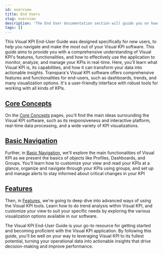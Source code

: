 ```yaml
---
id: overview
title: End Users
slug: overview
description: 'The End User documentation section will guide you on how to use the Visual KPI solution.'
tags: []
---
```


This Visual KPI End-User Guide was designed specifically for new users, to help you navigate and make the most out of your Visual KPI software. This guide aims to provide you with a comprehensive understanding of Visual KPI's features, functionalities, and how to effectively use the application to monitor, analyze, and manage your KPIs in real-time. Here, you'll learn what Visual KPI is, its capabilities, and how it can transform your data into actionable insights. Transpara's Visual KPI software offers comprehensive features and functionalities for end-users, such as dashboards, trends, and many visualization options. It's a user-friendly interface with robust tools for working with all kinds of KPIs.

## [Core Concepts](/docs/end-user/core-concepts/overview)

On the [Core Concepts](/docs/end-user/core-concepts/overview) pages, you'll find the main ideas surrounding the Visual KPI software, such as its responsiveness and interactive platform, real-time data processing, and a wide variety of KPI visualizations.

## [Basic Navigation](/docs/end-user/basic-navigation/overview)

Further, in [Basic Navigation](/docs/end-user/basic-navigation/overview), we'll explore the main functionalities of Visual KPI as we present the basics of objects like Profiles, Dashboards, and Groups. You'll learn how to customize your view and read your KPIs at a glance, organize and navigate through your KPIs using groups, and set up and manage alerts to stay informed about critical changes in your KPI

## [Features](/docs/end-user/features/end-user/features)

Then, in [Features](/docs/end-user/features/end-user/features), we're going to deep dive into advanced ways of using the Visual KPI tools. Learn how to do trend analysis within Visual KPI, and customize your view to suit your specific needs by exploring the various visualization options available in our software.

The Visual KPI End-User Guide is your go-to resource for getting started and becoming proficient with the Visual KPI application. By following this guide, you'll be well on your way to leveraging Visual KPI to its fullest potential, turning your operational data into actionable insights that drive decision-making and improve performance.